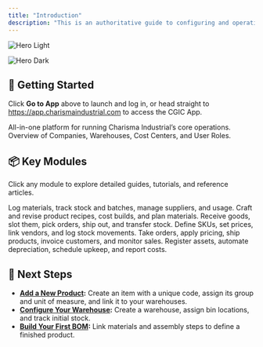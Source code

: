 ```yaml
---
title: "Introduction"
description: "This is an authoritative guide to configuring and operating the platform that powers procurement, production, sales, HR, and finance across our organization. Inside, you’ll find concise, step‑by‑step instructions and best practices to ensure consistent, efficient workflows and accurate data management."
---
```


<img
  className="block dark:hidden"
  src="/images/hero-light.png"
  alt="Hero Light"
/>

<img
  className="hidden dark:block"
  src="/DocsHero.png"
  alt="Hero Dark"
  title={true}
/>

## 🚀 Getting Started

Click **Go to App** above to launch and log in, or head straight to https://app.charismaindustrial.com to access the CGIC App.

<CardGroup cols={2}>
  <Card title="About CGIC App" icon="olive-branch" iconType="duotone" href="https://cgic.mintlify.app/quickstart">
    All-in-one platform for running Charisma Industrial’s core operations.
  </Card>
  <Card title="Core Concepts" icon="album" iconType="duotone" href="https://cgic.mintlify.app/coreconcepts">
    Overview of Companies, Warehouses, Cost Centers, and User Roles.
  </Card>
</CardGroup>

## 📦 Key Modules

Click any module to explore detailed guides, tutorials, and reference articles.

<CardGroup cols={2}>
  <Card title="Raw Materials" icon="cart-shopping-fast" iconType="duotone" href="https://cgic.mintlify.app/core-features/raw-materials/introduction-to-raw-materials">
    Log materials, track stock and batches, manage suppliers, and usage.
  </Card>
  <Card title="Bill of Materials" icon="steering-wheel" iconType="duotone" href="https://cgic.mintlify.app/manufacturing/bill-of-materials-BOM/introduction-to-bil-of-materials">
    Craft and revise product recipes, cost builds, and plan materials.
  </Card>
  <Card title="Warehouse" icon="warehouse-full" iconType="duotone" href="https://cgic.mintlify.app/manufacturing/warehouse-management/introduction-to-warehouse-management">
    Receive goods, slot them, pick orders, ship out, and transfer stock.
  </Card>
  <Card title="Products" icon="diagram-project" iconType="duotone" href="https://cgic.mintlify.app/core-features/products/introduction-to-products">
    Define SKUs, set prices, link vendors, and log stock movements.
  </Card>
  <Card title="Sales & Distribution" icon="display-chart-up" iconType="duotone" href="https://cgic.mintlify.app/manufacturing/sales-distribution/introduction-to-sales-distribution">
    Take orders, apply pricing, ship products, invoice customers, and monitor sales.
  </Card>
  <Card title="Asset Management" icon="diamonds-4" iconType="duotone" href="https://cgic.mintlify.app/manufacturing/asset-management/introduction-to-asset-management">
    Register assets, automate depreciation, schedule upkeep, and report costs.
  </Card>
</CardGroup>

## 🎯 Next Steps

- [**Add a New Product**](https://cgic.mintlify.app/core-features/products/add-product)**:** Create an item with a unique code, assign its group and unit of measure, and link it to your warehouses.
- [**Configure Your Warehouse**](https://cgic.mintlify.app/manufacturing/warehouse-management/introduction-to-warehouse-management)**:** Create a warehouse, assign bin locations, and track initial stock.
- [**Build Your First BOM**](https://cgic.mintlify.app/manufacturing/bill-of-materials-BOM/create-BOM)**:** Link materials and assembly steps to define a finished product.